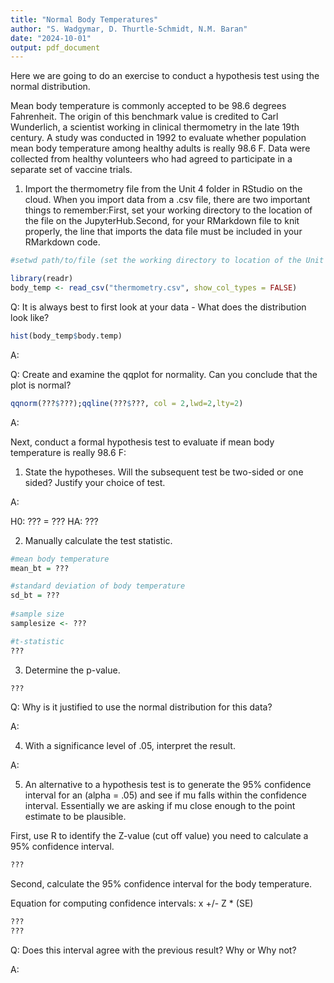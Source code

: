 ```yaml
---
title: "Normal Body Temperatures"
author: "S. Wadgymar, D. Thurtle-Schmidt, N.M. Baran"
date: "2024-10-01"
output: pdf_document
---
```


Here we are going to do an exercise to conduct a hypothesis test using the normal distribution.

Mean body temperature is commonly accepted to be 98.6 degrees Fahrenheit. The origin of this benchmark value is credited to Carl Wunderlich, a scientist working in clinical thermometry in the late 19th century. A study was conducted in 1992 to evaluate whether population mean body temperature among healthy adults is really 98.6 F. Data were collected from healthy volunteers who had agreed to participate in a separate set of vaccine trials. 

1) Import the thermometry file from the Unit 4 folder in RStudio on the cloud. When you import data from a .csv file, there are two important things to remember:First, set your working directory to the location of the file on the JupyterHub.Second, for your RMarkdown file to knit properly, the line that imports the data file must be included in your RMarkdown code.

```r
#setwd path/to/file (set the working directory to location of the Unit 4 folder)

library(readr)
body_temp <- read_csv("thermometry.csv", show_col_types = FALSE)
```

Q: It is always best to first look at your data - What does the distribution look like? 

```r
hist(body_temp$body.temp)
```

A: 

Q: Create and examine the qqplot for normality. Can you conclude that the plot is normal?

```r
qqnorm(???$???);qqline(???$???, col = 2,lwd=2,lty=2)
```

A: 

Next, conduct a formal hypothesis test to evaluate if mean body temperature is really 98.6 F:

1. State the hypotheses. Will the subsequent test be two-sided or one sided? Justify your choice of test. 

A: 

H0: ??? = ???
HA: ???



2. Manually calculate the test statistic. 
```r
#mean body temperature
mean_bt = ???

#standard deviation of body temperature
sd_bt = ???
  
#sample size
samplesize <- ???

#t-statistic
???
```

3. Determine the p-value.

```r
???
```

Q: Why is it justified to use the normal distribution for this data? 

A: 


4. With a significance level of .05, interpret the result. 

A:


5. An alternative to a hypothesis test is to generate the 95% confidence interval for an (alpha = .05) and see if mu falls within the confidence interval. Essentially we are asking if mu close enough to the point estimate to be plausible. 

First, use R to identify the Z-value (cut off value) you need to calculate a 95% confidence interval.
```r
???
```

Second, calculate the 95% confidence interval for the body temperature. 

Equation for computing confidence intervals: x +/- Z * (SE)
```r
???
???
```

Q: Does this interval agree with the previous result? Why or Why not?


A: 

